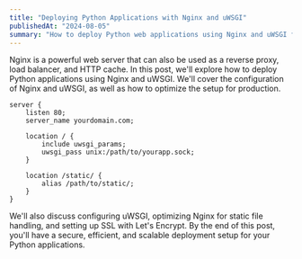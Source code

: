 ```yaml
---
title: "Deploying Python Applications with Nginx and uWSGI"
publishedAt: "2024-08-05"
summary: "How to deploy Python web applications using Nginx and uWSGI for production environments."
---
```


Nginx is a powerful web server that can also be used as a reverse proxy, load balancer, and HTTP cache. In this post, we'll explore how to deploy Python applications using Nginx and uWSGI. We'll cover the configuration of Nginx and uWSGI, as well as how to optimize the setup for production.

```nginx
server {
    listen 80;
    server_name yourdomain.com;

    location / {
        include uwsgi_params;
        uwsgi_pass unix:/path/to/yourapp.sock;
    }

    location /static/ {
        alias /path/to/static/;
    }
}
```

We'll also discuss configuring uWSGI, optimizing Nginx for static file handling, and setting up SSL with Let's Encrypt. By the end of this post, you'll have a secure, efficient, and scalable deployment setup for your Python applications.
